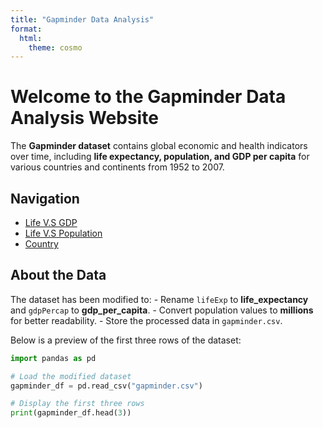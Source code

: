 ```yaml
---
title: "Gapminder Data Analysis"
format:
  html:
    theme: cosmo  
---
```


# Welcome to the Gapminder Data Analysis Website

The **Gapminder dataset** contains global economic and health indicators over time, including **life expectancy, population, and GDP per capita** for various countries and continents from 1952 to 2007.

## Navigation

- [Life V.S GDP](life-gdp.qmd)
- [Life V.S Population](life-population.qmd)
- [Country](country.qmd)

## About the Data

The dataset has been modified to:
- Rename `lifeExp` to **life_expectancy** and `gdpPercap` to **gdp_per_capita**.
- Convert population values to **millions** for better readability.
- Store the processed data in `gapminder.csv`.

Below is a preview of the first three rows of the dataset:

```python
import pandas as pd

# Load the modified dataset
gapminder_df = pd.read_csv("gapminder.csv")

# Display the first three rows
print(gapminder_df.head(3))
```

